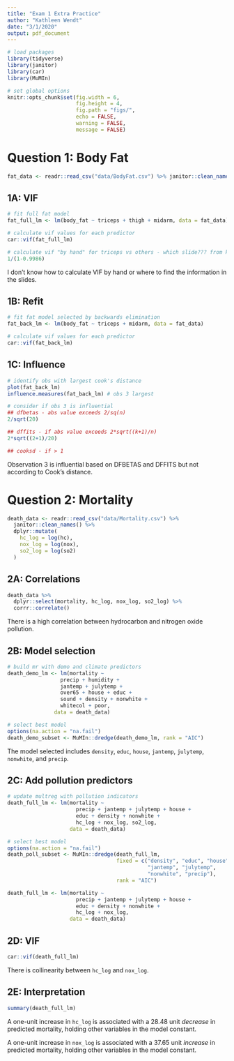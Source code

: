```yaml
---
title: "Exam 1 Extra Practice"
author: "Kathleen Wendt"
date: "3/1/2020"
output: pdf_document
---
```


```r
# load packages
library(tidyverse)
library(janitor)
library(car)
library(MuMIn)
```

```r
# set global options
knitr::opts_chunk$set(fig.width = 6, 
                      fig.height = 4, 
                      fig.path = "figs/",
                      echo = FALSE, 
                      warning = FALSE, 
                      message = FALSE)
```

# Question 1: Body Fat

```r
fat_data <- readr::read_csv("data/BodyFat.csv") %>% janitor::clean_names()
```

## 1A: VIF

```r
# fit full fat model
fat_full_lm <- lm(body_fat ~ triceps + thigh + midarm, data = fat_data)

# calculate vif values for each predictor
car::vif(fat_full_lm)

# calculate vif "by hand" for triceps vs others - which slide??? from key:
1/(1-0.9986)
```

I don't know how to calculate VIF by hand or where to find the information in the slides.

## 1B: Refit

```r
# fit fat model selected by backwards elimination
fat_back_lm <- lm(body_fat ~ triceps + midarm, data = fat_data)

# calculate vif values for each predictor
car::vif(fat_back_lm)
```

## 1C: Influence

```r
# identify obs with largest cook's distance
plot(fat_back_lm)
influence.measures(fat_back_lm) # obs 3 largest

# consider if obs 3 is influential 
## dfbetas - abs value exceeds 2/sq(n)
2/sqrt(20)

## dffits - if abs value exceeds 2*sqrt((k+1)/n)
2*sqrt((2+1)/20)

## cooksd - if > 1
```

Observation 3 is influential based on DFBETAS and DFFITS but not according to Cook's distance.

# Question 2: Mortality

```r
death_data <- readr::read_csv("data/Mortality.csv") %>%
  janitor::clean_names() %>% 
  dplyr::mutate(
    hc_log = log(hc),
    nox_log = log(nox),
    so2_log = log(so2)
  )
```

## 2A: Correlations

```r
death_data %>% 
  dplyr::select(mortality, hc_log, nox_log, so2_log) %>% 
  corrr::correlate()
```
There is a high correlation between hydrocarbon and nitrogen oxide pollution.

## 2B: Model selection

```r
# build mr with demo and climate predictors
death_demo_lm <- lm(mortality ~ 
                 precip + humidity + 
                 jantemp + julytemp + 
                 over65 + house + educ + 
                 sound + density + nonwhite + 
                 whitecol + poor, 
               data = death_data)

# select best model 
options(na.action = "na.fail")
death_demo_subset <- MuMIn::dredge(death_demo_lm, rank = "AIC")
```

The model selected includes `density`, `educ`, `house`, `jantemp`, `julytemp`, `nonwhite`, and `precip`.

## 2C: Add pollution predictors

```r
# update multreg with pollution indicators
death_full_lm <- lm(mortality ~
                      precip + jantemp + julytemp + house +
                      educ + density + nonwhite + 
                      hc_log + nox_log, so2_log,
                    data = death_data)

# select best model 
options(na.action = "na.fail")
death_poll_subset <- MuMIn::dredge(death_full_lm,
                                   fixed = c("density", "educ", "house",
                                             "jantemp", "julytemp", 
                                             "nonwhite", "precip"),
                                   rank = "AIC")

death_full_lm <- lm(mortality ~
                      precip + jantemp + julytemp + house +
                      educ + density + nonwhite + 
                      hc_log + nox_log,
                    data = death_data)
```

## 2D: VIF

```r
car::vif(death_full_lm)
```

There is collinearity between `hc_log` and `nox_log`.

## 2E: Interpretation

```r
summary(death_full_lm)
```

A one-unit increase in `hc_log` is associated with a 28.48 unit _decrease_ in predicted mortality, holding other variables in the model constant.

A one-unit increase in `nox_log` is associated with a 37.65 unit _increase_ in predicted mortality, holding other variables in the model constant.

